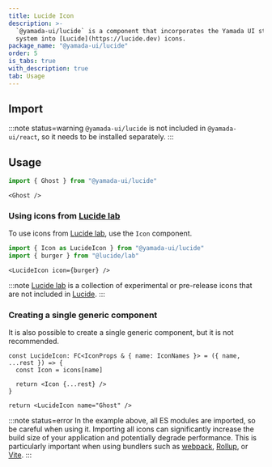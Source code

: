 ```yaml
---
title: Lucide Icon
description: >-
  `@yamada-ui/lucide` is a component that incorporates the Yamada UI style
  system into [Lucide](https://lucide.dev) icons.
package_name: "@yamada-ui/lucide"
order: 5
is_tabs: true
with_description: true
tab: Usage
---
```


## Import

<PackageManagers packageNameOrCommand="@yamada-ui/lucide" />

:::note status=warning
`@yamada-ui/lucide` is not included in `@yamada-ui/react`, so it needs to be installed separately.
:::

## Usage

```ts
import { Ghost } from "@yamada-ui/lucide"
```

```tsx
<Ghost />
```

### Using icons from [Lucide lab](https://github.com/lucide-icons/lucide-lab)

To use icons from [Lucide lab](https://github.com/lucide-icons/lucide-lab), use the `Icon` component.

```ts
import { Icon as LucideIcon } from "@yamada-ui/lucide"
import { burger } from "@lucide/lab"
```

```tsx
<LucideIcon icon={burger} />
```

:::note
[Lucide lab](https://github.com/lucide-icons/lucide-lab) is a collection of experimental or pre-release icons that are not included in [Lucide](https://lucide.dev).
:::

### Creating a single generic component

It is also possible to create a single generic component, but it is not recommended.

```tsx live=false
const LucideIcon: FC<IconProps & { name: IconNames }> = ({ name, ...rest }) => {
  const Icon = icons[name]

  return <Icon {...rest} />
}

return <LucideIcon name="Ghost" />
```

:::note status=error
In the example above, all ES modules are imported, so be careful when using it. Importing all icons can significantly increase the build size of your application and potentially degrade performance. This is particularly important when using bundlers such as [webpack](https://webpack.js.org/), [Rollup](https://rollupjs.org/), or [Vite](https://vitejs.dev/).
:::

